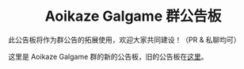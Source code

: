 
<center><Avatar src="/avatar/kashimariri.png" alt="avatar" size="128px" style={{marginTop: '2rem'}}/></center>

<center><h1> Aoikaze Galgame 群公告板</h1></center>

此公告板将作为群公告的拓展使用，欢迎大家共同建设！（PR & 私聊均可）

这里是 Aoikaze Galgame 群的新的公告板，旧的公告板在[这里](https://github.com/aoikaze-unofficial/announcements)。

